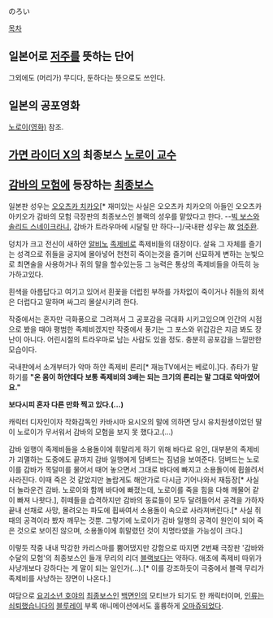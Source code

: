 のろい

[[목차]]
== 일본어로 [[저주]]를 뜻하는 단어 ==
그외에도 (머리가) 무디다, 둔하다는 뜻으로도 쓰인다.

== 일본의 공포영화 ==
[[노로이(영화)]] 참조.
== [[가면 라이더 X]]의 최종보스 [[노로이 교수]] ==

== [[감바의 모험]]에 등장하는 [[최종보스]] ==
일본판 성우는 [[오오츠카 치카오]][* 재미있는 사실은 오오츠카 치카오의 아들인 오오츠카 아키오가 감바의 모험 극장판의 최종보스인 블랙의 성우를 맡았다고 한다. --[[빅 보스]]와 [[솔리드 스네이크]]라니, 감바가 트라우마에 시달릴 만 하다--]/국내판 성우는 故 [[엄주환]].

덩치가 크고 전신이 새하얀 [[알비노]] [[족제비]]로 족제비들의 대장이다.
살육 그 자체를 즐기는 성격으로 쥐들을 궁지에 몰아넣어 천천히 죽이는것을 즐기며 신묘하게 변하는 눈빛으로 최면술을 사용하거나 쥐의 말을 할수있는등 그 능력은 통상의 족제비들을 아득히 능가하고있다.

흰색을 아름답다고 여기고 있어서 흰꽃을 더럽힌 부하를 가차없이 죽이거나 쥐들의 회색은 더럽다고 말하며 싸그리 몰살시키려 한다. 

작중에서는 혼자만 극화풍으로 그려져서 그 공포감을 극대화 시키고있으며 인간의 시점으로 봤을 때야 평범한 족제비겠지만 작중에서 풍기는 그 포스와 위갑감은 지금 봐도 장난이 아니다. 어린시절의 트라우마로 남는 사람도 있을 정도. 충분히 공포감을 느낄만한 모습이다.

국내판에서 소개부터가 악마 하얀 족제비 론리[* 재능TV에서는 베로이.]다. 츄타가 말하기를 '''"온 몸이 하얀데다 보통 족제비의 3배는 되는 크기의 론리는 말 그대로 악마였어요."'''

{{{#!HTML
<object width="480" height="385"><param name="movie" value="http://www.youtube.com/v/dzGMOFBdiWE&hl=ko_KR&fs=1&"></param><param name="allowFullScreen" value="true"></param><param name="allowscriptaccess" value="always"></param><embed src="http://www.youtube.com/v/dzGMOFBdiWE&hl=ko_KR&fs=1&" type="application/x-shockwave-flash" allowscriptaccess="always" allowfullscreen="true" width="480" height="385"></embed></object>}}}
'''보다시피 혼자 다른 만화 찍고 있다.(...)'''

캐릭터 디자인이자 작화감독인 카바시마 요시오의 말에 의하면 당시 유치원생이었던 딸이 노로이가 무서워서 감바의 모험을 보지 못 했다고.(...)

감바 일행이 족제비들을 소용돌이에 휘말리게 하기 위해 바다로 유인, 대부분의 족제비가 괴멸하는 도중에도 끝까지 감바 일행에게 덤벼드는 짐념을 보여준다. 덤벼드는 노로이를 감바가 목덜미를 물어서 때어 놓으면서 그대로 바다에 빠지고 소용돌이에 휩쓸려서 사라진다. 이때 죽은 것 같았지만 놀랍게도 해안가로 다시금 기어나와서 재등장[* 사실 더 놀라운건 감바. 노로이와 함께 바다에 빠졌는데, 노로이를 죽을 힘을 다해 깨물어 같이 빠져 나왓다.], 쥐떼들을 습격하지만 감바의 동료들이 모두 달려들어서 공격을 가하자 끝내 선채로 사망, 몰려오는 파도에 휩싸여서 소용돌이 속으로 사라져버린다.[* 사실 쥐때의 공격이라 봤자 깨무는 것뿐. 그렇기에 노로이가 감바 일행의 공격이 원인이 되어 죽은 것으로 보이진 않으며, 소용돌이에 휘말렸던 것이 치명타였을 가능성이 크다.]

이렇듯 작중 내내 막강한 카리스마를 뿜어댔지만 강함으로 따지면 2번째 극장판 '감바와 수달의 모험'의 최종보스인 들개 무리의 리더 [[블랙]]보다는 약하다. 애초에 족제비 따위가 사냥개보다 강하다는 게 말이 되는 일인가(…).[* 이를 강조하듯이 극중에서 블랙 무리가 족제비를 사냥하는 장면이 나온다.]

여담으로 [[요괴소년 호야]]의 [[최종보스]]인 [[백면인]]의 모티브가 되기도 한 캐릭터이며, [[인류는 쇠퇴했습니다]]의 [[블루레이]] 부록 애니메이션에서도 훌륭하게 [[오마쥬]]되었다. 
